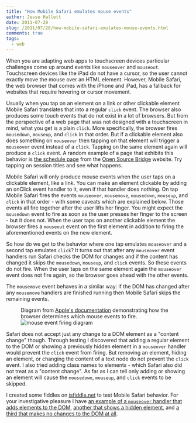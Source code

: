 ```yaml
---
title: "How Mobile Safari emulates mouse events"
author: Jesse Hallett
date: 2011-07-28
slug: /2011/07/28/how-mobile-safari-emulates-mouse-events.html
comments: true
tags:
  - web
---
```


When you are adapting web apps to touchscreen devices particular
challenges come up around events like `mouseover` and `mouseout`.
Touchscreen devices like the iPad do not have a cursor, so the user
cannot exactly move the mouse over an HTML element.  However, Mobile
Safari, the web browser that comes with the iPhone and iPad, has
a fallback for websites that require hovering or cursor movement.

Usually when you tap on an element on a link or other clickable element
Mobile Safari translates that into a regular `click` event.  The browser
also produces some touch events that do not exist in a lot of browsers.
But from the perspective of a web page that was not designed with
a touchscreen in mind, what you get is a plain `click`.  More
specifically, the browser fires `mousedown`, `mouseup`, and `click` in
that order.  But if a clickable element also does something on
`mouseover` then tapping on that element will trigger a `mouseover` event
instead of a `click`.  Tapping on the same element again will produce
a `click` event.  A random example of a page that exhibits this behavior
is [the schedule page][schedule] from the [Open Source Bridge][]
website.  Try tapping on session titles and see what happens.

[schedule]: http://opensourcebridge.org/events/2011/schedule 
[Open Source Bridge]: http://opensourcebridge.org/

Mobile Safari will only produce mouse events when the user taps on
a clickable element, like a link.  You can make an element clickable by
adding an onClick event handler to it, even if that handler does
nothing.  On tap Mobile Safari fires the events `mouseover`,
`mousemove`, `mousedown`, `mouseup`, and `click` in that order - with
some caveats which are explained below.  Those events all fire together
after the user lifts her finger.  You might expect the `mousedown` event
to fire as soon as the user presses her finger to the screen - but it
does not.  When the user taps on another clickable element the browser
fires a `mouseout` event on the first element in addition to firing the
aforementioned events on the new element.

<!-- more -->

So how do we get to the behavior where one tap emulates `mouseover` and
a second tap emulates `click`?  It turns out that after any `mouseover`
event handlers run Safari checks the DOM for changes and if the content
has changed it skips the `mousedown`, `mouseup`, and `click` events.  So
these events do not fire.  When the user taps on the same element again
the `mouseover` event does not fire again, so the browser goes ahead
with the other events.

The `mousemove` event behaves in a similar way: if the DOM has changed
after any `mousemove` handlers are finished running then Mobile Safari
skips the remaining events.

<figure>
  <figcaption>
    Diagram from <a
    href="http://developer.apple.com/library/safari/#documentation/AppleApplications/Reference/SafariWebContent/HandlingEvents/HandlingEvents.html">Apple's
    documentation</a> demonstrating how the browser determines which
    mouse events to fire.
  </figcaption>
  <img src="/images/events_1_finger.jpg" alt="mouse event firing diagram" />
</figure>

Safari does not accept just any change to a DOM element as a "content
change" though.  Through testing I discovered that adding a regular
element to the DOM or showing a previously hidden element in
a `mouseover` handler would prevent the `click` event from firing.  But
removing an element, hiding an element, or changing the content of
a text node do not prevent the `click` event.  I also tried adding class
names to elements - which Safari also did not treat as a "content
change".  As far as I can tell only adding or showing an element will
cause the `mousedown`, `mouseup`, and `click` events to be skipped.

I created some fiddles on [jsfiddle.net][] to test Mobile Safari
behavior.  For your investigative pleasure I have
[an example of a `mouseover` handler that adds elements to the DOM][adds elements],
[another that shows a hidden element][shows elements],
and [a third that makes no changes to the DOM at all][makes no changes].

[jsfiddle.net]: http://jsfiddle.net/
[adds elements]: http://jsfiddle.net/hallettj/pgpLA/
[shows elements]: http://jsfiddle.net/hallettj/4wjgk/
[makes no changes]: http://jsfiddle.net/hallettj/m5EXk/
